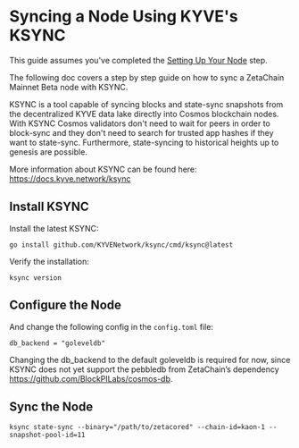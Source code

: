 
# Syncing a Node Using KYVE's KSYNC

<Alert variant="note">This guide assumes you've completed the [Setting Up Your Node](/validators/setup) step.</Alert>

The following doc covers a step by step guide on how to sync a ZetaChain Mainnet
Beta node with KSYNC.

KSYNC is a tool capable of syncing blocks and state-sync snapshots from the
decentralized KYVE data lake directly into Cosmos blockchain nodes. With KSYNC
Cosmos validators don't need to wait for peers in order to block-sync and they
don't need to search for trusted app hashes if they want to state-sync.
Furthermore, state-syncing to historical heights up to genesis are possible.

More information about KSYNC can be found here: https://docs.kyve.network/ksync

## Install KSYNC

Install the latest KSYNC:

```
go install github.com/KYVENetwork/ksync/cmd/ksync@latest
```

Verify the installation:

```
ksync version
```

## Configure the Node

And change the following config in the `config.toml` file:

```text filename="~/.zetacored/config/config.toml"
db_backend = "goleveldb"
```

Changing the db_backend to the default goleveldb is required for now, since
KSYNC does not yet support the pebbledb from ZetaChain’s dependency
https://github.com/BlockPILabs/cosmos-db.

## Sync the Node

```
ksync state-sync --binary="/path/to/zetacored" --chain-id=kaon-1 --snapshot-pool-id=11
```
